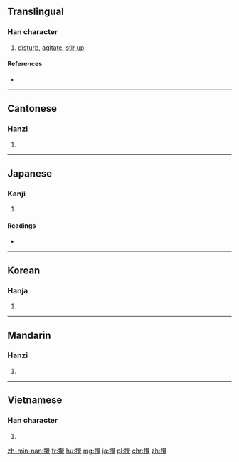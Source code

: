 {{also|搅}}
==Translingual==

===Han character===
{{Han char|rn=64|rad=手|as=20|sn=23|four=5701<sub>6</sub>|canj=手竹月山 (QHBU)|ids=⿰[[扌]][[覺]]}}

# [[disturb]], [[agitate]], [[stir up]]

====References====
* {{Han ref|kx=0465.010|dkj=13041|dj=0813.240|hdz=31992.010|uh=652A|ud=25898|bh=C5CD|bd=50637}}

----

==Cantonese==

===Hanzi===
{{yue-hanzi|jyut=[[gaau2]]|y=gaau2|sim=搅}}

# {{defn|lang=yue|sort=手20}}

----

==Japanese==

===Kanji===
{{ja-kanji|grade=|rs=手20}}

# {{defn|lang=ja|sort=手20}}

====Readings====
* {{ja-readings|goon=[[きょう]] (kyō)|kanon=[[こう]] (kō)|kanyoon=[[かく]] (kaku)|kun=[[みだす]] (midasu)}}

----

==Korean==

===Hanja===
{{ko-hanja|hangeul=교|eumhun=|rv=gyo|mr=kyo|y=kyo}}

# {{defn|lang=ko|sort=手20}}

----

==Mandarin==

===Hanzi===
{{cmn-hanzi|sim=搅|pin=[[jiǎo]] ([[jiao3]]), [[jī]] ([[ji1]]), [[yī]] ([[yi1]])|wg=chiao<sup>3</sup>, chi<sup>1</sup>, i<sup>1</sup>}}

# {{defn|lang=cmn|sort=手20}}

----

==Vietnamese==

===Han character===
{{vi-hantu|[[giảo]], [[giao]]|rs=手20}}

# {{defn|lang=vi|sort=手20}}

[[zh-min-nan:攪]]
[[fr:攪]]
[[hu:攪]]
[[mg:攪]]
[[ja:攪]]
[[pl:攪]]
[[chr:攪]]
[[zh:攪]]